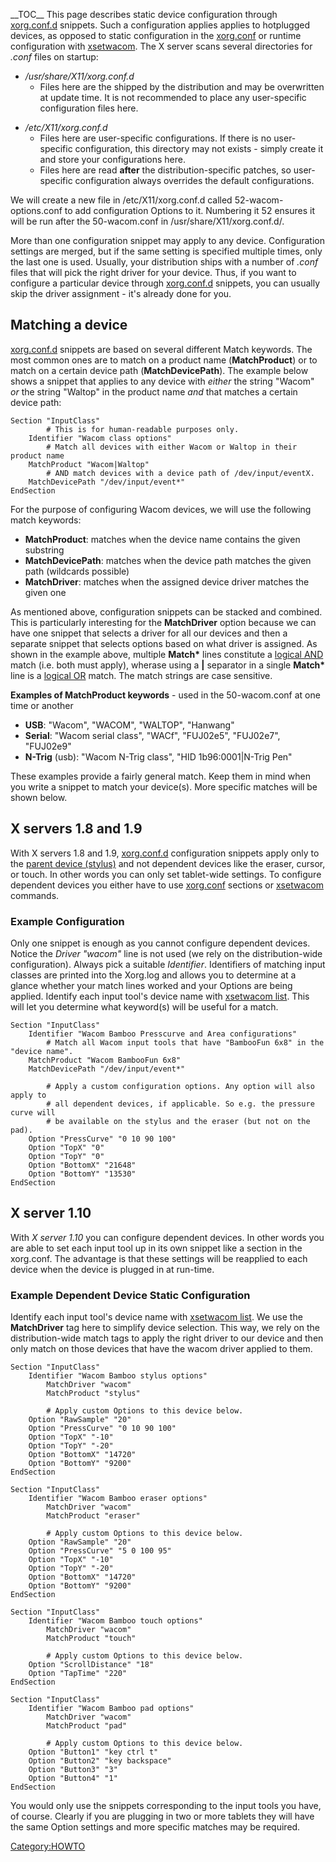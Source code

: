 <noinclude>
__TOC__
<!--- NOTE TO EDITORS: This page makes use of the noinclude tag and the wacom.rules content outside the noinclude tags is included in other pages. When editing, ensure that the content outside the tags is appropriate --->
This page describes static device configuration through [[xorg.conf.d]]
snippets. Such a configuration applies applies to hotplugged devices, as opposed to static configuration in the [[Configuring_X#Manual setup in the xorg.conf|xorg.conf]] or runtime configuration with [[xsetwacom]].  
{{Tip|text=xorg.conf.d snippets are available since X server 1.8}}
The X server scans several directories for ''.conf'' files on startup:
* ''/usr/share/X11/xorg.conf.d''
** Files here are the shipped by the distribution and may be overwritten at update time. It is not recommended to place any user-specific configuration files here.
{{Tip|text=The directories are distribution specific and may vary slightly. Check your Xorg.log for confirmation}}
* ''/etc/X11/xorg.conf.d''
** Files here are user-specific configurations. If there is no user-specific configuration, this directory may not exists - simply create it and store your configurations here.
** Files here are read '''after''' the distribution-specific patches, so user-specific configuration always overrides the default configurations.

We will create a new file in /etc/X11/xorg.conf.d called 52-wacom-options.conf to add configuration Options to it.  Numbering it 52 ensures it will be run after the 50-wacom.conf in /usr/share/X11/xorg.conf.d/.
{{Tip|text=Only filenames with the extension .conf are read by the X server.}}

More than one configuration snippet may apply to any device. 
Configuration settings are merged, but if the same setting is specified multiple times, only the last one is used. Usually, your distribution ships with a number of ''.conf'' files that will pick the right driver for your device. Thus, if you want to configure a particular device through [[xorg.conf.d]] snippets, you can usually skip the driver assignment - it's already done for you.

== Matching a device ==
[[xorg.conf.d]] snippets are based on several different Match keywords. The most common ones are to match on a product name ('''MatchProduct''') or to match on a certain device path ('''MatchDevicePath''').
The example below shows a snippet that applies to any device with ''either'' the string "Wacom" ''or'' the string "Waltop" in the product name ''and'' that matches a certain device path:
<pre>
Section "InputClass"
        # This is for human-readable purposes only.
	Identifier "Wacom class options"
        # Match all devices with either Wacom or Waltop in their product name
	MatchProduct "Wacom|Waltop"
        # AND match devices with a device path of /dev/input/eventX.
	MatchDevicePath "/dev/input/event*"
EndSection
</pre>

For the purpose of configuring Wacom devices, we will use the following match keywords:
* '''MatchProduct''': matches when the device name contains the given substring
* '''MatchDevicePath''': matches when the device path matches the given path (wildcards possible)
* '''MatchDriver''': matches when the assigned device driver matches the given one

As mentioned above, configuration snippets can be stacked and combined. This is particularly interesting for the '''MatchDriver''' option because we can have one snippet that selects a driver for all our devices and then a separate snippet that selects options based on what driver is assigned.
As shown in the example above, multiple '''Match*''' lines constitute a [http://en.wikipedia.org/wiki/Logical_conjunction logical AND] match (i.e. both must apply), wherase using a '''|''' separator in a single '''Match*''' line is a [http://en.wikipedia.org/wiki/Logical_conjunction logical OR] match. The match strings are case sensitive. 

'''Examples of MatchProduct keywords''' - used in the 50-wacom.conf at one time or another
* '''USB''':  "Wacom", "WACOM", "WALTOP", "Hanwang"
* '''Serial''':  "Wacom serial class", "WACf", "FUJ02e5", "FUJ02e7", "FUJ02e9"
* '''N-Trig''' (usb):  "Wacom N-Trig class", "HID 1b96:0001|N-Trig Pen"

These examples provide a fairly general match. Keep them in mind when you write a snippet to match your device(s). More specific matches will be shown below.

== X servers 1.8 and 1.9 ==
{{Tip|text=You can find out your X server version by typing <code>Xorg -version</code> in a terminal.}}
With X servers 1.8 and 1.9, [[xorg.conf.d]] configuration snippets apply only to the [[How_Wacom_tablets_work#Tools | parent device (stylus)]] and not dependent devices like the eraser, cursor, or touch.  In other words you can only set tablet-wide settings.  To configure dependent devices you either have to use [[Configuring_X#Manual setup in the xorg.conf | xorg.conf]] sections or [[xsetwacom]] commands.

=== Example Configuration ===
Only one snippet is enough as you cannot configure dependent devices.
Notice the ''Driver "wacom"'' line is not used (we rely on the distribution-wide configuration). Always pick a suitable ''Identifier''. Identifiers of matching input classes are printed into the Xorg.log and allows you to determine at a glance whether your match lines worked and your Options are being applied.  Identify each input tool's device name with [[xsetwacom|xsetwacom list]].  This will let you determine what keyword(s) will be useful for a match.

{{Tip|text=Bamboo Pen & Touch tablets and USB tablet PCs are exported as two separate kernel devices and can be configured independently.  See [[USB Tablets with Touch]].}}
<pre>
Section "InputClass"
	Identifier "Wacom Bamboo Presscurve and Area configurations"
        # Match all Wacom input tools that have "BambooFun 6x8" in the "device name".
	MatchProduct "Wacom BambooFun 6x8"
	MatchDevicePath "/dev/input/event*"

        # Apply a custom configuration options. Any option will also apply to
        # all dependent devices, if applicable. So e.g. the pressure curve will
        # be available on the stylus and the eraser (but not on the pad).
	Option "PressCurve" "0 10 90 100"
	Option "TopX" "0"
	Option "TopY" "0"
	Option "BottomX" "21648"
	Option "BottomY" "13530"
EndSection
</pre>
{{Warning|reason=Configuration file parameter names are not necessarily the same as [[xsetwacom]] parameter names}}

== X server 1.10 ==
With ''X server 1.10'' you can configure dependent devices.  In other words you are able to set each input tool up in its own snippet like a section in the xorg.conf.  The advantage is that these settings will be reapplied to each device when the device is plugged in at run-time.

=== Example Dependent Device Static Configuration ===
Identify each input tool's device name with [[xsetwacom|xsetwacom list]]. We
use the '''MatchDriver''' tag here to simplify device selection. This way, we rely on the distribution-wide match tags to apply the right driver to our device and then only match on those devices that have the wacom driver applied to them.
</noinclude>
<pre>
Section "InputClass"
	Identifier "Wacom Bamboo stylus options"
        MatchDriver "wacom"
        MatchProduct "stylus"

        # Apply custom Options to this device below.
	Option "RawSample" "20"
	Option "PressCurve" "0 10 90 100"
	Option "TopX" "-10"
	Option "TopY" "-20"
	Option "BottomX" "14720"
	Option "BottomY" "9200"
EndSection

Section "InputClass"
	Identifier "Wacom Bamboo eraser options"
        MatchDriver "wacom"
        MatchProduct "eraser"

        # Apply custom Options to this device below.
	Option "RawSample" "20"
	Option "PressCurve" "5 0 100 95"
	Option "TopX" "-10"
	Option "TopY" "-20"
	Option "BottomX" "14720"
	Option "BottomY" "9200"
EndSection

Section "InputClass"
	Identifier "Wacom Bamboo touch options"
        MatchDriver "wacom"
        MatchProduct "touch"

        # Apply custom Options to this device below.
	Option "ScrollDistance" "18"
	Option "TapTime" "220"
EndSection

Section "InputClass"
	Identifier "Wacom Bamboo pad options"
        MatchDriver "wacom"
        MatchProduct "pad"

        # Apply custom Options to this device below.
	Option "Button1" "key ctrl t"
	Option "Button2" "key backspace"
	Option "Button3" "3"
	Option "Button4" "1"
EndSection
</pre>
<noinclude>
You would only use the snippets corresponding to the input tools you have, of course.  Clearly if you are plugging in two or more tablets they will have the same Option settings and more specific matches may be required.


[[Category:HOWTO]]
</noinclude>